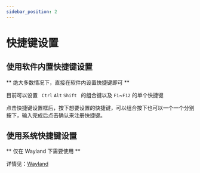 ```yaml
---
sidebar_position: 2
---
```


# 快捷键设置

## 使用软件内置快捷键设置

** 绝大多数情况下，直接在软件内设置快捷键即可 **

目前可以设置 ` Ctrl` `Alt` `Shift ` 的组合键以及 `F1`~`F12` 的单个快捷键

点击快捷键设置框后，按下想要设置的快捷键，可以组合按下也可以一个一个分别按下，输入完成后点击确认来注册快捷键。

## 使用系统快捷键设置

** 仅在 Wayland 下需要使用 **

详情见：[Wayland](/docs/tutorial/config/wayland)

<div
  class="wwads-cn wwads-vertical wwads-sticky"
  data-id="285"
  style={{ maxWidth: "180px" }}
></div>
